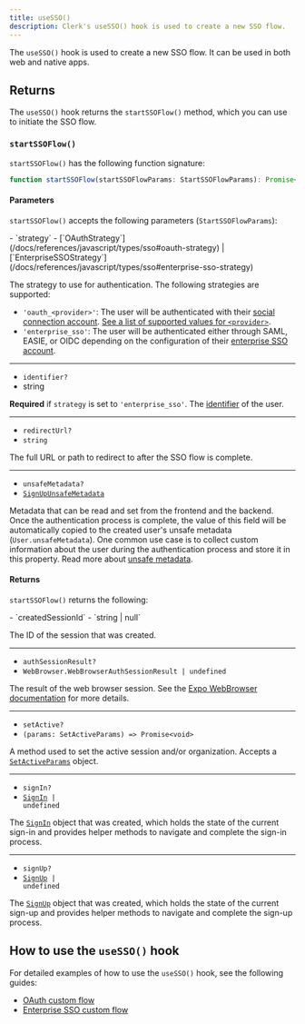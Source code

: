 ```yaml
---
title: useSSO()
description: Clerk's useSSO() hook is used to create a new SSO flow.
---
```


The `useSSO()` hook is used to create a new SSO flow. It can be used in both web and native apps.

## Returns

The `useSSO()` hook returns the `startSSOFlow()` method, which you can use to initiate the SSO flow.

### `startSSOFlow()`

`startSSOFlow()` has the following function signature:

```ts
function startSSOFlow(startSSOFlowParams: StartSSOFlowParams): Promise<StartSSOFlowReturnType>
```

#### Parameters

`startSSOFlow()` accepts the following parameters (`StartSSOFlowParams`):

<Properties>
  - `strategy`
  - [`OAuthStrategy`](/docs/references/javascript/types/sso#oauth-strategy) | [`EnterpriseSSOStrategy`](/docs/references/javascript/types/sso#enterprise-sso-strategy)

  The strategy to use for authentication. The following strategies are supported:

  - `'oauth_<provider>'`: The user will be authenticated with their [social connection account](/docs/authentication/social-connections/overview). [See a list of supported values for `<provider>`](/docs/references/javascript/types/sso#o-auth-provider).
  - `'enterprise_sso'`: The user will be authenticated either through SAML, EASIE, or OIDC depending on the configuration of their [enterprise SSO account](/docs/authentication/enterprise-connections/overview).

  ---

  - `identifier?`
  - string

  **Required** if `strategy` is set to `'enterprise_sso'`. The [identifier](/docs/authentication/configuration/sign-up-sign-in-options#identifier) of the user.

  ---

  - `redirectUrl?`
  - `string`

  The full URL or path to redirect to after the SSO flow is complete.

  ---

  - `unsafeMetadata?`
  - [`SignUpUnsafeMetadata`](/docs/references/javascript/types/metadata#sign-up-unsafe-metadata)

  Metadata that can be read and set from the frontend and the backend. Once the authentication process is complete, the value of this field will be automatically copied to the created user's unsafe metadata (`User.unsafeMetadata`). One common use case is to collect custom information about the user during the authentication process and store it in this property. Read more about [unsafe metadata](/docs/users/metadata#unsafe-metadata).
</Properties>

#### Returns

`startSSOFlow()` returns the following:

<Properties>
  - `createdSessionId`
  - `string | null`

  The ID of the session that was created.

  ---

  - `authSessionResult?`
  - `WebBrowser.WebBrowserAuthSessionResult | undefined`

  The result of the web browser session. See the [Expo WebBrowser documentation](https://docs.expo.dev/versions/latest/sdk/webbrowser/#webbrowserauthsessionresult) for more details.

  ---

  - `setActive?`
  - `(params: SetActiveParams) => Promise<void>`

  A method used to set the active session and/or organization. Accepts a [`SetActiveParams`](/docs/references/javascript/types/set-active-params) object.

  ---

  - `signIn?`
  - <code>[SignIn](/docs/references/javascript/sign-in/sign-in) | undefined</code>

  The [`SignIn`](/docs/references/javascript/sign-in/sign-in) object that was created, which holds the state of the current sign-in and provides helper methods to navigate and complete the sign-in process.

  ---

  - `signUp?`
  - <code>[SignUp](/docs/references/javascript/sign-up/sign-up) | undefined</code>

  The [`SignUp`](/docs/references/javascript/sign-up/sign-up) object that was created, which holds the state of the current sign-up and provides helper methods to navigate and complete the sign-up process.
</Properties>

## How to use the `useSSO()` hook

For detailed examples of how to use the `useSSO()` hook, see the following guides:

- [OAuth custom flow](/docs/custom-flows/oauth-connections)
- [Enterprise SSO custom flow](/docs/custom-flows/enterprise-connections)

